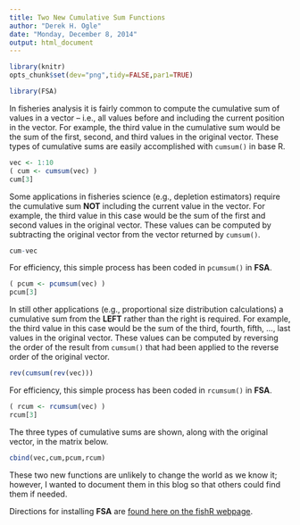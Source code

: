 ```yaml
---
title: Two New Cumulative Sum Functions
author: "Derek H. Ogle"
date: "Monday, December 8, 2014"
output: html_document
---
```


```r
library(knitr)
opts_chunk$set(dev="png",tidy=FALSE,par1=TRUE)
```

```r
library(FSA)
```

In fisheries analysis it is fairly common to compute the cumulative sum of values in a vector  -- i.e., all values before and including the current position in the vector.  For example, the third value in the cumulative sum would be the sum of the first, second, and third values in the original vector.  These types of cumulative sums are easily accomplished with `cumsum()` in base R.
```r
vec <- 1:10
( cum <- cumsum(vec) )
cum[3]
```

Some applications in fisheries science (e.g., depletion estimators) require the cumulative sum **NOT** including the current value in the vector.  For example, the third value in this case would be the sum of the first and second values in the original vector.  These values can be computed by subtracting the original vector from the vector returned by `cumsum()`.

```r
cum-vec
```

For efficiency, this simple process has been coded in `pcumsum()` in **FSA**.

```r
( pcum <- pcumsum(vec) )
pcum[3]
```

In still other applications (e.g., proportional size distribution calculations) a cumulative sum from the **LEFT** rather than the right is required.  For example, the third value in this case would be the sum of the third, fourth, fifth, ..., last values in the original vector.  These values can be computed by reversing the order of the result from `cumsum()` that had been applied to the reverse order of the original vector.


```r
rev(cumsum(rev(vec)))
```

For efficiency, this simple process has been coded in `rcumsum()` in **FSA**.

```r
( rcum <- rcumsum(vec) )
rcum[3]
```

The three types of cumulative sums are shown, along with the original vector, in the matrix below.
```r
cbind(vec,cum,pcum,rcum)
```

These two new functions are unlikely to change the world as we know it; however, I wanted to document them in this blog so that others could find them if needed.

Directions for installing **FSA** are [found here on the fishR webpage](https://fishr.wordpress.com/fsa/).
